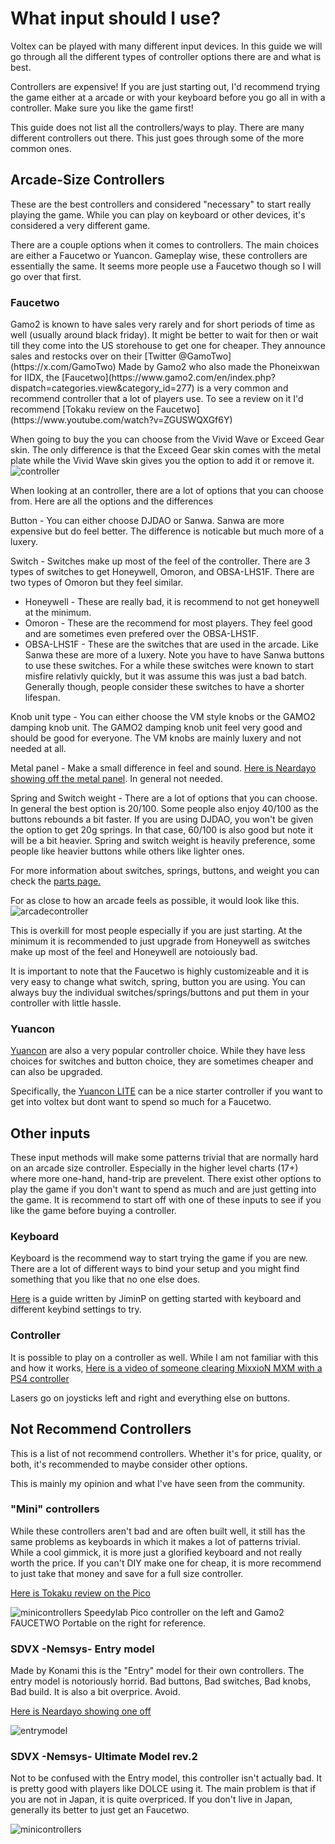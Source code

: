 
# What input should I use?

Voltex can be played with many different input devices. In this guide we will go through all the different types of controller options there are and what is best.

Controllers are expensive! If you are just starting out, I'd recommend trying the game either at a arcade or with your keyboard before you go all in with a controller. Make sure you like the game first!

<Callout>
  This guide does not list all the controllers/ways to play. There are many different controllers out there. This just goes through some of the more common ones.
</Callout>

## Arcade-Size Controllers
These are the best controllers and considered "necessary" to start really playing the game. While you can play on keyboard or other devices, it's considered a very different game.

There are a couple options when it comes to controllers. The main choices are either a Faucetwo or Yuancon. Gameplay wise, these controllers are essentially the same. It seems more people use a Faucetwo though so I will go over that first.

### Faucetwo
<Callout>
  Gamo2 is known to have sales very rarely and for short periods of time as well (usually around black friday). It might be better to wait for then or wait till they come into the US storehouse to get one for cheaper. They announce sales and restocks over on their [Twitter @GamoTwo](https://x.com/GamoTwo)
</Callout>
Made by Gamo2 who also made the Phoneixwan for IIDX, the [Faucetwo](https://www.gamo2.com/en/index.php?dispatch=categories.view&category_id=277) is a very common and recommend controller that a lot of players use. To see a review on it I'd recommend [Tokaku review on the Faucetwo](https://www.youtube.com/watch?v=ZGUSWQXGf6Y)


When going to buy the you can choose from the Vivid Wave or Exceed Gear skin. The only difference is that the Exceed Gear skin comes with the metal plate while the Vivid Wave skin gives you the option to add it or remove it.
![controller](/controllers/skinchoice.png)


When looking at an controller, there are a lot of options that you can choose from. Here are all the options and the differences

Button - You can either choose DJDAO or Sanwa. Sanwa are more expensive but do feel better. The difference is noticable but much more of a luxery. 

Switch - Switches make up most of the feel of the controller. There are 3 types of switches to get Honeywell, Omoron, and OBSA-LHS1F. There are two types of Omoron but they feel similar. 
- Honeywell -  These are really bad, it is recommend to not get honeywell at the minimum. 
- Omoron - These are the recommend for most players. They feel good and are sometimes even prefered over the OBSA-LHS1F. 
- OBSA-LHS1F - These are the switches that are used in the arcade. Like Sanwa these are more of a luxery. Note you have to have Sanwa buttons to use these switches. For a while these switches were known to start misfire relativly quickly, but it was assume this was just a bad batch. Generally though, people consider these switches to have a shorter lifespan.

Knob unit type - You can either choose the VM style knobs or the GAMO2 damping knob unit. The GAMO2 damping knob unit feel very good and should be good for everyone. The VM knobs are mainly luxery and not needed at all.

Metal panel - Make a small difference in feel and sound. [Here is Neardayo showing off the metal panel](https://www.youtube.com/watch?v=2dGnRTtvpA4). In general not needed.

Spring and Switch weight - There are a lot of options that you can choose. In general the best option is 20/100. Some people also enjoy 40/100 as the buttons rebounds a bit faster.
If you are using DJDAO, you won't be given the option to get 20g springs. In that case, 60/100 is also good but note it will be a bit heavier. Spring and switch weight is heavily preference, some people like heavier buttons while others like lighter ones.

For more information about switches, springs, buttons, and weight you can check the [parts page.](parts)


For as close to how an arcade feels as possible, it would look like this.
![arcadecontroller](/controllers/arcadecontroller.png)

This is overkill for most people especially if you are just starting. At the minimum it is recommended to just upgrade from Honeywell as switches make up most of the feel and Honeywell are notoiously bad.

It is important to note that the Faucetwo is highly customizeable and it is very easy to change what switch, spring, button you are using. You can always buy the individual switches/springs/buttons and put them in your controller with little hassle.


### Yuancon
[Yuancon](https://yuancon.store/controller) are also a very popular controller choice. While they have less choices for switches and button choice, they are sometimes cheaper and can also be upgraded.

Specifically, the [Yuancon LITE](https://yuancon.store/controller/sdvxlite) can be a nice starter controller if you want to get into voltex but dont want to spend so much for a Faucetwo. 

## Other inputs
<Callout>
  These input methods will make some patterns trivial that are normally hard on an arcade size controller. Especially in the higher level charts (17+) where more one-hand, hand-trip are prevelent. 
</Callout>
There exist other options to play the game if you don't want to spend as much and are just getting into the game. It is recommend to start off with one of these inputs to see if you like the game before buying a controller.

### Keyboard
Keyboard is the recommend way to start trying the game if you are new. There are a lot of different ways to bind your setup and you might find something that you like that no one else does.

[Here](https://cdn.discordapp.com/attachments/579052485709266956/1046265689712885780/image.png?ex=6786821b&is=6785309b&hm=aebf91892e5cc0437eeee0a5d69c61266d03f2df93969adf7af5799bea85f7eb&) is a guide written by JiminP on getting started with keyboard and different keybind settings to try.

### Controller
It is possible to play on a controller as well. While I am not familiar with this and how it works, [Here is a video of someone clearing MixxioN MXM with a PS4 controller](https://www.youtube.com/watch?v=4PFIBQr5zMU)

Lasers go on joysticks left and right and everything else on buttons. 



## Not Recommend Controllers
This is a list of not recommend controllers. Whether it's for price, quality, or both, it's recommended to maybe consider other options. 

This is mainly my opinion and what I've have seen from the community. 

### "Mini" controllers
While these controllers aren't bad and are often built well, it still has the same problems as keyboards in which it makes a lot of patterns trivial. While a cool gimmick, it is more just a glorified keyboard and not really worth the price. If you can't DIY make one for cheap, it is more recommend to just take that money and save for a full size controller. 

[Here is Tokaku review on the Pico](https://www.youtube.com/watch?v=sSrfNnvBr_A)

![minicontrollers](/controllers/minicontrollers.png)
Speedylab Pico controller on the left and Gamo2 FAUCETWO Portable on the right for reference.

### SDVX -Nemsys- Entry model
Made by Konami this is the "Entry" model for their own controllers. The entry model is notoriously horrid. Bad buttons, Bad switches, Bad knobs, Bad build. It is also a bit overprice. Avoid.

[Here is Neardayo showing one off](https://www.youtube.com/watch?v=cnfM9r1FwX0)

![entrymodel](/controllers/entrymodel.jpg)

### SDVX -Nemsys- Ultimate Model rev.2
Not to be confused with the Entry model, this controller isn't actually bad. It is pretty good with players like DOLCE using it. The main problem is that if you are not in Japan, it is quite overpriced. If you don't live in Japan, generally its better to just get an Faucetwo. 

![minicontrollers](/controllers/ultimatemodel.jpg)

